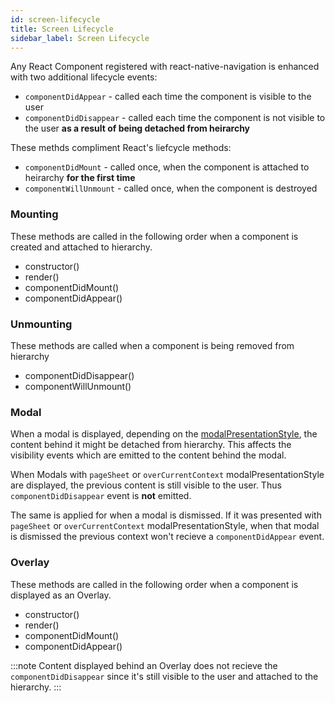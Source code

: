 ```yaml
---
id: screen-lifecycle
title: Screen Lifecycle
sidebar_label: Screen Lifecycle
---
```


Any React Component registered with react-native-navigation is enhanced with two additional lifecycle events:

* `componentDidAppear` - called each time the component is visible to the user
* `componentDidDisappear` - called each time the component is not visible to the user **as a result of being detached from heirarchy**

These methds compliment React's liefcycle methods:

* `componentDidMount` - called once, when the component is attached to heirarchy **for the first time**
* `componentWillUnmount` - called once, when the component is destroyed

### Mounting
These methods are called in the following order when a component is created and attached to hierarchy.

* constructor()
* render()
* componentDidMount()
* componentDidAppear()

### Unmounting
These methods are called when a component is being removed from hierarchy

* componentDidDisappear()
* componentWillUnmount()

### Modal
When a modal is displayed, depending on the [modalPresentationStyle](), the content behind it might be detached from hierarchy.
This affects the visibility events which are emitted to the content behind the modal.

When Modals with `pageSheet` or `overCurrentContext` modalPresentationStyle are displayed, the previous content is
still visible to the user. Thus `componentDidDisappear` event is **not** emitted.

The same is applied for when a modal is dismissed. If it was presented with `pageSheet` or `overCurrentContext` modalPresentationStyle,
when that modal is dismissed the previous context won't recieve a `componentDidAppear` event.

### Overlay
These methods are called in the following order when a component is displayed as an Overlay.

* constructor()
* render()
* componentDidMount()
* componentDidAppear()

:::note
Content displayed behind an Overlay does not recieve the `componentDidDisappear` since it's still visible to the user and attached to the hierarchy.
:::
